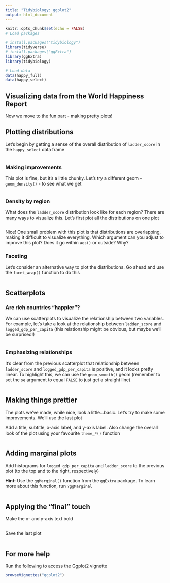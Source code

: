 ```yaml
---
title: "Tidybiology: ggplot2"
output: html_document
---
```


```r
knitr::opts_chunk$set(echo = FALSE)
# Load packages

# install.packages("tidybiology")
library(tidyverse)
# install.packages("ggExtra")
library(ggExtra)
library(tidybiology)

# Load data
data(happy_full)
data(happy_select)
```

## Visualizing data from the World Happiness Report

Now we move to the fun part - making pretty plots!

## Plotting distributions

Let's begin by getting a sense of the overall distribution of `ladder_score` in the `happy_select` data frame

```r

```

### Making improvements

This plot is fine, but it's a little chunky. Let's try a different geom - `geom_density()` - to see what we get

```r

```

### Density by region

What does the `ladder_score` distribution look like for each region? There are many ways to visualize this. Let's first plot all the distributions on one plot  

```r

```

Nice! One small problem with this plot is that distributions are overlapping, making it difficult to visualize everything. Which argument can you adjust to improve this plot? Does it go within `aes()` or outside? Why?  

### Faceting

Let's consider an alternative way to plot the distributions. Go ahead and use the `facet_wrap()` function to do this

```r

```

## Scatterplots

### Are rich countries "happier"?

We can use scatterplots to visualize the relationship between two variables. For example, let's take a look at the relationship between `ladder_score` and `logged_gdp_per_capita` (this relationship might be obvious, but maybe we'll be surprised!) 

```r

```

### Emphasizing relationships

It's clear from the previous scatterplot that relationship between `ladder_score` and `logged_gdp_per_capita` is positive, and it looks pretty linear. To highlight this, we can use the `geom_smooth()` geom (remember to set the `se` argument to equal `FALSE` to just get a straight line) 

```r

```

## Making things prettier

The plots we've made, while nice, look a little...basic. Let's try to make some improvements. We'll use the last plot  

Add a title, subtitle, x-axis label, and y-axis label. Also change the overall look of the plot using your favourite `theme_*()` function  

```r

```

## Adding marginal plots

Add histograms for `logged_gdp_per_capita` and `ladder_score` to the previous plot (to the top and to the right, respectively) 

**Hint:** Use the `ggMarginal()` function from the `ggExtra` package. To learn more about this function, run `?ggMarginal`
```r

```

## Applying the "final" touch

Make the x- and y-axis text bold

```r

```

Save the last plot
```r

```

## For more help

Run the following to access the Ggplot2 vignette

```r
browseVignettes("ggplot2")
```

